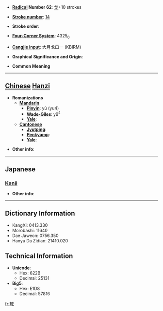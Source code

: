 * '''[[Wiktionary:Chinese radical index| Radical]] Number 62''': [[Wiktionary:Chinese radical index 戈|戈]]+10 strokes

* '''[[Wiktionary:Chinese total strokes index|Stroke number]]''': [[Wiktionary:Chinese total strokes index 14|14]]

* '''Stroke order''': 

* '''[[Wiktionary:Chinese four corner index|Four-Corner System]]''': 4325<sub>0</sub>

* '''[[Wiktionary:Chinese Cangjie index|Cangjie input]]''': 大月戈口一 (KBIRM)

* '''Graphical Significance and Origin''': 

* '''Common Meaning'''

----

== [[Chinese]] [[Hanzi]] ==

* '''Romanizations'''
** '''[[Mandarin]]'''
*** '''[[Pinyin]]''': yù (yu4)
*** '''[[Wade-Giles]]''': yü<sup>4</sup>
*** '''[[Yale]]''': 
** '''[[Cantonese]]'''
*** '''[[Jyutping]]''':
*** '''[[Penkyamp]]''': 
*** '''[[Yale]]''': 

* '''Other info''': 

----

==Japanese==
===[[Kanji]]===
{{kanji|on readings=[[よく]] (yoku), [[いき]] (iki)|kun readings=[[はやい]] (hayai)}}

* '''Other info''':  

----

== Dictionary Information ==

* KangXi: 0413.330
* Morobashi: 11640
* Dae Jaweon: 0756.350
* Hanyu Da Zidian: 21410.020

== Technical Information ==

* '''Unicode''':
** Hex: 622B
** Decimal: 25131
* '''Big5''':
** Hex: E1D8
** Decimal: 57816

[[fr:戫]]